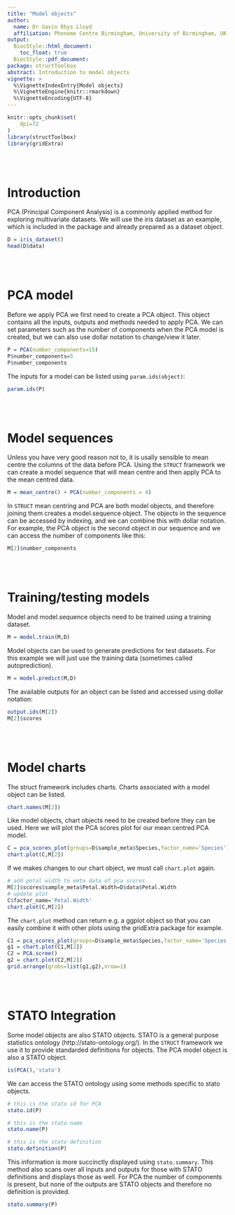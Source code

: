 ```yaml
---
title: "Model objects"
author: 
  name: Dr Gavin Rhys Lloyd
  affiliation: Phenome Centre Birmingham, University of Birmingham, UK
output:
  BiocStyle::html_document:
    toc_float: true
  BiocStyle::pdf_document:
package: structToolbox
abstract: Introduction to model objects
vignette: >
  %\VignetteIndexEntry{Model objects}
  %\VignetteEngine{knitr::rmarkdown}
  %\VignetteEncoding{UTF-8}
---
```


```r
knitr::opts_chunk$set(
    dpi=72
)
library(structToolbox)
library(gridExtra)
```

</br></br>

# Introduction
PCA (Principal Component Analysis) is a commonly applied method for exploring multivariate datasets. We will use the iris dataset as an example, which is included in the package and already prepared as a dataset object.

```r
D = iris_dataset()
head(D$data)
```
 
</br></br>

# PCA model
Before we apply PCA we first need to create a PCA object. This object contains all the inputs, outputs and methods needed to apply PCA. We can set parameters such as the number of components when the PCA model is created, but we can also use dollar notation to change/view it later. 

```r
P = PCA(number_components=15)
P$number_components=5
P$number_components
```
  
The inputs for a model can be listed using `param.ids(object)`:

```r
param.ids(P)
```
</br></br>

# Model sequences
Unless you have very good reason not to, it is usally sensible to mean centre the columns of the data before PCA. Using the `STRUCT` framework we can create a model sequence that will mean centre and then apply PCA to the mean centred data.

```r
M = mean_centre() + PCA(number_components = 4)
```
  
In `STRUCT` mean centring and PCA are both model objects, and therefore joining them creates a model.sequence object. The objects in the sequence can be accessed by indexing, and we can combine this with dollar notation. For example, the PCA object is the second object in our sequence and we can access the number of components like this:

```r
M[2]$number_components
```
</br></br>

# Training/testing models
Model and model.sequence objects need to be trained using a training dataset.

```r
M = model.train(M,D)
```
  
Model objects can be used to generate predictions for test datasets. For this example we will just use the training data (sometimes called autoprediction).

```r
M = model.predict(M,D)
```

The available outputs for an object can be listed and accessed using dollar notation:
  
```r
output.ids(M[2])
M[2]$scores
```
</br></br>

# Model charts
The struct framework includes charts. Charts associated with a model object can be listed.

```r
chart.names(M[2])
```
  
Like model objects, chart objects need to be created before they can be used. Here we will plot the PCA scores plot for our mean centred PCA model.

```r
C = pca_scores_plot(groups=D$sample_meta$Species,factor_name='Species') # colour by Species
chart.plot(C,M[2])
```
  
If we makes changes to our chart object, we must call `chart.plot` again.

```r
# add petal width to emta data of pca scores
M[2]$scores$sample_meta$Petal.Width=D$data$Petal.Width
# update plot
C$factor_name='Petal.Width'
chart.plot(C,M[2])
```
  
The `chart.plot` method can return e.g. a ggplot object so that you can easily combine it with other plots using the gridExtra package for example.

```r
C1 = pca_scores_plot(groups=D$sample_meta$Species,factor_name='Species') # colour by Species
g1 = chart.plot(C1,M[2])
C2 = PCA.scree()
g2 = chart.plot(C2,M[2])
grid.arrange(grobs=list(g1,g2),nrow=1)
```
</br></br>

# STATO Integration
Some model objects are also STATO objects. STATO is a general purpose statistics ontology (http://stato-ontology.org/). In the `STRUCT` framework we use it to provide standarded definitions for objects. The PCA model object is also a STATO object.

```r
is(PCA(),'stato')
```

We can access the STATO ontology using some methods specific to stato objects.

```r
# this is the stato id for PCA
stato.id(P)

# this is the stato name
stato.name(P)

# this is the stato definition
stato.definition(P)
```

This information is more succinctly displayed using `stato.summary`. This method also scans over all inputs and outputs for those with STATO definitions and displays those as well. For PCA the number of components is present, but none of the outputs are STATO objects and therefore no definition is provided.

```r
stato.summary(P)
```



